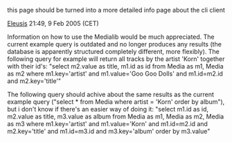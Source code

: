 this page should be turned into a more detailed info page about the cli client

[[User:Eleusis|Eleusis]] 21:49, 9 Feb 2005 (CET)

Information on how to use the Medialib would be much appreciated. The current example query is outdated and no longer produces any results (the database is apparently structured completely different, more flexibly). The following query for example will return all tracks by the artist 'Korn' together with their id's:
"select m2.value as title, m1.id as id from Media as m1, Media as m2 where m1.key='artist' and m1.value='Goo Goo Dolls' and m1.id=m2.id and m2.key='title'"

The following query should achive about the same results as the current example query ("select * from Media where artist = 'Korn' order by album"), but i don't know if there's an easier way of doing it:
"select m1.id as id, m2.value as title, m3.value as album from Media as m1, Media as m2, Media as m3 where m1.key='artist' and m1.value='Korn' and m1.id=m2.id and m2.key='title' and m1.id=m3.id and m3.key='album' order by m3.value"